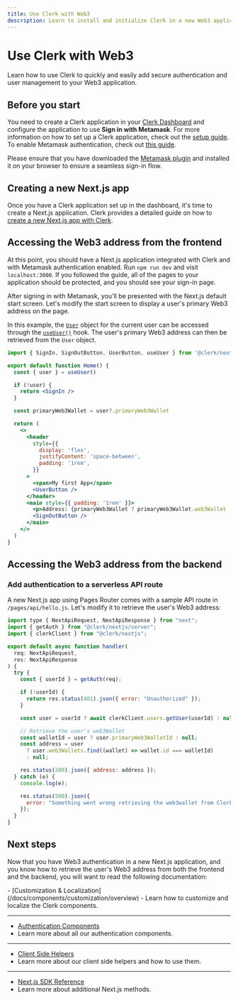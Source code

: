 ```yaml
---
title: Use Clerk with Web3
description: Learn to install and initialize Clerk in a new Web3 application.
---
```


# Use Clerk with Web3

Learn how to use Clerk to quickly and easily add secure authentication and user management to your Web3 application.

## Before you start

You need to create a Clerk application in your [Clerk Dashboard](https://dashboard.clerk.com/) and configure the application to use **Sign in with Metamask**. For more information on how to set up a Clerk application, check out the [setup guide](/docs/quickstarts/setup-clerk). To enable Metamask authentication, check out [this guide](/docs/authentication/configuration/sign-up-sign-in-options#web3-authentication).

Please ensure that you have downloaded the [Metamask plugin](https://metamask.io/download/) and installed it on your browser to ensure a seamless sign-in flow.

## Creating a new Next.js app

Once you have a Clerk application set up in the dashboard, it's time to create a Next.js application. Clerk provides a detailed guide on how to [create a new Next.js app with Clerk](/docs/quickstarts/nextjs).

## Accessing the Web3 address from the frontend

At this point, you should have a Next.js application integrated with Clerk and with Metamask authentication enabled. Run `npm run dev` and visit `localhost:3000`. If you followed the guide, all of the pages to your application should be protected, and you should see your sign-in page.

After signing in with Metamask, you'll be presented with the Next.js default start screen. Let's modify the start screen to display a user's primary Web3 address on the page.

In this example, the [`User`](/docs/references/javascript/user/user) object for the current user can be accessed through the [`useUser()`](/docs/references/react/use-user) hook. The user's primary Web3 address can then be retrieved from the `User` object.

```jsx {{ filename: 'pages/index.js' }}
import { SignIn, SignOutButton, UserButton, useUser } from '@clerk/nextjs'

export default function Home() {
  const { user } = useUser()

  if (!user) {
    return <SignIn />
  }

  const primaryWeb3Wallet = user?.primaryWeb3Wallet

  return (
    <>
      <header
        style={{
          display: 'flex',
          justifyContent: 'space-between',
          padding: '1rem',
        }}
      >
        <span>My first App</span>
        <UserButton />
      </header>
      <main style={{ padding: '1rem' }}>
        <p>Address: {primaryWeb3Wallet ? primaryWeb3Wallet.web3Wallet : 'Not found'}</p>
        <SignOutButton />
      </main>
    </>
  )
}
```

## Accessing the Web3 address from the backend

### Add authentication to a serverless API route

A new Next.js app using Pages Router comes with a sample API route in `/pages/api/hello.js`. Let's modify it to retrieve the user's Web3 address:

```jsx {{ prettier: false, filename: 'pages/api/hello.ts' }}
import type { NextApiRequest, NextApiResponse } from "next";
import { getAuth } from "@clerk/nextjs/server";
import { clerkClient } from "@clerk/nextjs";

export default async function handler(
  req: NextApiRequest,
  res: NextApiResponse
) {
  try {
    const { userId } = getAuth(req);

    if (!userId) {
      return res.status(401).json({ error: "Unauthorized" });
    }

    const user = userId ? await clerkClient.users.getUser(userId) : null;

    // Retrieve the user's web3Wallet
    const walletId = user ? user.primaryWeb3WalletId : null;
    const address = user
      ? user.web3Wallets.find((wallet) => wallet.id === walletId)
      : null;

    res.status(200).json({ address: address });
  } catch (e) {
    console.log(e);

    res.status(500).json({
      error: "Something went wrong retrieving the web3wallet from Clerk",
    });
  }
}
```

## Next steps

Now that you have Web3 authentication in a new Next.js application, and you know how to retrieve the user's Web3 address from both the frontend and the backend, you will want to read the following documentation:

<Cards>
  - [Customization & Localization](/docs/components/customization/overview)
  - Learn how to customize and localize the Clerk components.

  ---

  - [Authentication Components](/docs/components/overview)
  - Learn more about all our authentication components.

  ---

  - [Client Side Helpers](/docs/references/nextjs/overview#client-side-helpers)
  - Learn more about our client side helpers and how to use them.

  ---

  - [Next.js SDK Reference](/docs/references/nextjs/overview)
  - Learn more about additional Next.js methods.
</Cards>
